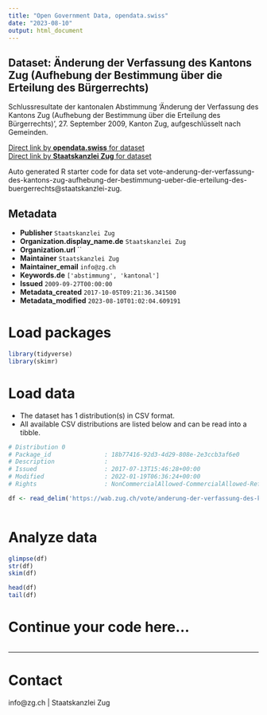 ```yaml
---
title: "Open Government Data, opendata.swiss"
date: "2023-08-10"
output: html_document
---
```


## Dataset: Änderung der Verfassung des Kantons Zug  (Aufhebung der Bestimmung über die Erteilung des Bürgerrechts)

Schlussresultate der kantonalen Abstimmung 'Änderung der Verfassung des Kantons Zug  (Aufhebung der Bestimmung über die Erteilung des Bürgerrechts)', 27. September 2009, Kanton Zug, aufgeschlüsselt nach Gemeinden.

[Direct link by **opendata.swiss** for dataset](https://opendata.swiss/de/dataset/anderung-der-verfassung-des-kantons-zug-aufhebung-der-bestimmung-uber-die-erteilung-des-burgerr)<br>
[Direct link by **Staatskanzlei Zug** for dataset](https://wab.zug.ch/vote/anderung-der-verfassung-des-kantons-zug-aufhebung-der-bestimmung-ueber-die-erteilung-des-buergerrechts/data)

Auto generated R starter code for data set vote-anderung-der-verfassung-des-kantons-zug-aufhebung-der-bestimmung-ueber-die-erteilung-des-buergerrechts@staatskanzlei-zug.

## Metadata

- **Publisher** `Staatskanzlei Zug`
- **Organization.display_name.de** `Staatskanzlei Zug`
- **Organization.url** ``
- **Maintainer** `Staatskanzlei Zug`
- **Maintainer_email** `info@zg.ch`
- **Keywords.de** `['abstimmung', 'kantonal']`
- **Issued** `2009-09-27T00:00:00`
- **Metadata_created** `2017-10-05T09:21:36.341500`
- **Metadata_modified** `2023-08-10T01:02:04.609191`


# Load packages

```r

library(tidyverse)
library(skimr)

```

# Load data

-   The dataset has 1 distribution(s) in CSV format.
-   All available CSV distributions are listed below and can be read into a tibble.

```r

# Distribution 0
# Package_id               : 18b77416-92d3-4d29-808e-2e3ccb3af6e0
# Description              : 
# Issued                   : 2017-07-13T15:46:28+00:00
# Modified                 : 2022-01-19T06:36:24+00:00
# Rights                   : NonCommercialAllowed-CommercialAllowed-ReferenceRequired

df <- read_delim('https://wab.zug.ch/vote/anderung-der-verfassung-des-kantons-zug-aufhebung-der-bestimmung-ueber-die-erteilung-des-buergerrechts/data-csv')



```

# Analyze data

```r

glimpse(df)
str(df)
skim(df)

head(df)
tail(df)

```

# Continue your code here...

```r

```

------------------------------------------------------------------------

# Contact

info@zg.ch | Staatskanzlei Zug
